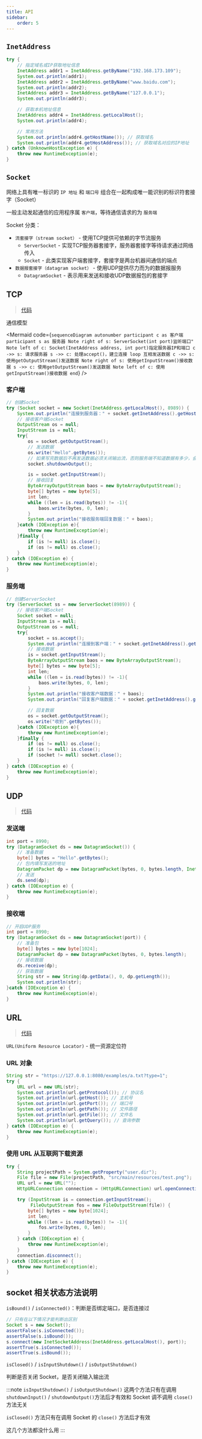 ```yaml
---
title: API
sidebar:
    order: 5
---
```



## `InetAddress`

```java
try {
    // 指定域名或IP获取地址信息
    InetAddress addr1 = InetAddress.getByName("192.168.173.109");
    System.out.println(addr1);
    InetAddress addr2 = InetAddress.getByName("www.baidu.com");
    System.out.println(addr2);
    InetAddress addr3 = InetAddress.getByName("127.0.0.1");
    System.out.println(addr3);

    // 获取本机地址信息
    InetAddress addr4 = InetAddress.getLocalHost();
    System.out.println(addr4);

    // 常用方法
    System.out.println(addr4.getHostName()); // 获取域名
    System.out.println(addr4.getHostAddress()); // 获取域名对应的IP地址
} catch (UnknownHostException e) {
    throw new RuntimeException(e);
}
```

## `Socket`

网络上具有唯一标识的 `IP 地址` 和 `端口号` 组合在一起构成唯一能识别的标识符套接字（Socket）

一般主动发起通信的应用程序属 `客户端`，等待通信请求的为 `服务端`

Socket 分类：

- `流套接字（stream socket）` - 使用TCP提供可依赖的字节流服务
    - `ServerSocket` - 实现TCP服务器套接字，服务器套接字等待请求通过网络传入
    - `Socket` - 此类实现客户端套接字，套接字是两台机器间通信的端点
- `数据报套接字（datagram socket）` - 使用UDP提供尽力而为的数据报服务
    - `DatagramSocket` - 表示用来发送和接收UDP数据报包的套接字

## TCP

> [代码](https://github.com/follow1123/java-language-examples/tree/main/standard-library/src/main/java/org/example/net/TCPTest.java)

通信模型

<Mermaid
    code={`
sequenceDiagram
    autonumber
    participant c as 客户端
    participant s as 服务器
    Note right of s: ServerSocket(int port)监听端口"
    Note left of c: Socket(InetAddress address, int port)指定服务器IP和端口
    c ->> s: 请求服务器
    s ->> c: 处理accept()，建立连接
    loop 互相发送数据
        c ->> s: 使用getOutputStream()发送数据
        Note right of s: 使用getInputStream()接收数据
        s ->> c: 使用getOutputStream()发送数据
        Note left of c: 使用getInputStream()接收数据
end
`}
/>

### 客户端

```java
// 创建Socket
try (Socket socket = new Socket(InetAddress.getLocalHost(), 8989)) {
    System.out.println("连接到服务器：" + socket.getInetAddress().getHostAddress());
    // 接收客户端Socket
    OutputStream os = null;
    InputStream is = null;
    try{
        os = socket.getOutputStream();
        // 发送数据
        os.write("Hello".getBytes());
        // 如果写完数据后不再发送数据必须关闭输出流，否则服务端不知道数据有多少，会阻塞
        socket.shutdownOutput();

        is = socket.getInputStream();
        // 接收回复
        ByteArrayOutputStream baos = new ByteArrayOutputStream();
        byte[] bytes = new byte[5];
        int len;
        while ((len = is.read(bytes)) != -1){
            baos.write(bytes, 0, len);
        }
        System.out.println("接收服务端回复数据：" + baos);
    }catch (IOException e){
        throw new RuntimeException(e);
    }finally {
        if (is != null) is.close();
        if (os != null) os.close();
    }
} catch (IOException e) {
    throw new RuntimeException(e);
}
```

### 服务端

```java
// 创建ServerSocket
try (ServerSocket ss = new ServerSocket(8989)) {
    // 接收客户端Socket
    Socket socket = null;
    InputStream is = null;
    OutputStream os = null;
    try{
        socket = ss.accept();
        System.out.println("连接到客户端：" + socket.getInetAddress().getHostAddress());
        // 接收数据
        is = socket.getInputStream();
        ByteArrayOutputStream baos = new ByteArrayOutputStream();
        byte[] bytes = new byte[5];
        int len;
        while ((len = is.read(bytes)) != -1){
            baos.write(bytes, 0, len);
        }
        System.out.println("接收客户端数据：" + baos);
        System.out.println("回复客户端数据：" + socket.getInetAddress().getHostAddress());

        // 回复数据
        os = socket.getOutputStream();
        os.write("收到".getBytes());
    }catch (IOException e){
        throw new RuntimeException(e);
    }finally {
        if (os != null) os.close();
        if (is != null) is.close();
        if (socket != null) socket.close();
    }
} catch (IOException e) {
    throw new RuntimeException(e);
}
```

## UDP

> [代码](https://github.com/follow1123/java-language-examples/tree/main/standard-library/src/main/java/org/example/net/UDPTest.java)

### 发送端

```java
int port = 8990;
try (DatagramSocket ds = new DatagramSocket()) {
    // 准备数据
    byte[] bytes = "Hello".getBytes();
    // 包内填写发送的地址
    DatagramPacket dp = new DatagramPacket(bytes, 0, bytes.length, InetAddress.getLocalHost(), port);
    // 发送
    ds.send(dp);
} catch (IOException e) {
    throw new RuntimeException(e);
}
```

### 接收端

```java
// 开启UDP服务
int port = 8990;
try (DatagramSocket ds = new DatagramSocket(port)) {
    // 准备包
    byte[] bytes = new byte[1024];
    DatagramPacket dp = new DatagramPacket(bytes, 0, bytes.length);
    // 接收数据
    ds.receive(dp);
    // 获取数据
    String str = new String(dp.getData(), 0, dp.getLength());
    System.out.println(str);
}catch (IOException e) {
    throw new RuntimeException(e);
}
```

## URL

> [代码](https://github.com/follow1123/java-language-examples/tree/main/standard-library/src/main/java/org/example/net/URLTest.java)

`URL(Uniform Resource Locator)` - 统一资源定位符

### URL 对象

```java
String str = "https://127.0.0.1:8080/examples/a.txt?type=1";
try {
    URL url = new URL(str);
    System.out.println(url.getProtocol()); // 协议名
    System.out.println(url.getHost()); // 主机号
    System.out.println(url.getPort()); // 端口号
    System.out.println(url.getPath()); // 文件路径
    System.out.println(url.getFile()); // 文件名
    System.out.println(url.getQuery()); // 查询参数
} catch (IOException e) {
    throw new RuntimeException(e);
}
```

### 使用 URL 从互联网下载资源

```java
try {
    String projectPath = System.getProperty("user.dir");
    File file = new File(projectPath, "src/main/resources/test.png");
    URL url = new URL("");
    HttpURLConnection connection = (HttpURLConnection) url.openConnection();

    try (InputStream is = connection.getInputStream();
         FileOutputStream fos = new FileOutputStream(file)) {
        byte[] bytes = new byte[1024];
        int len;
        while ((len = is.read(bytes)) != -1){
            fos.write(bytes, 0, len);
        }
    } catch (IOException e) {
        throw new RuntimeException(e);
    }
    connection.disconnect();
} catch (IOException e) {
    throw new RuntimeException(e);
}
```

## socket 相关状态方法说明

`isBound()` / `isConnected()`：判断是否绑定端口，是否连接过

```java
// 只有在以下情况才能判断出区别
Socket s = new Socket();
assertFalse(s.isConnected());
assertFalse(s.isBound());
s.connect(new InetSocketAddress(InetAddress.getLocalHost(), port));
assertTrue(s.isConnected());
assertTrue(s.isBound());
```

`isClosed()` / `isInputShutdown()` / `isOutputShutdown()`

判断是否关闭 Socket，是否关闭输入输出流

:::note
`isInputShutdown()` / `isOutputShutdown()` 这两个方法只有在调用 `shutdownInput()` / `shutdownOutput()`方法后才有效和 Socket 调不调用 `close()` 方法无关

`isClosed()` 方法只有在调用 Socket 的 `close()` 方法后才有效

这几个方法都没什么用
:::
